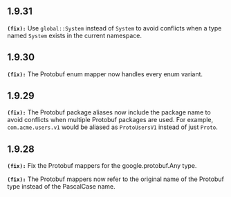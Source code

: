 ## 1.9.31
**`(fix):`** Use `global::System` instead of `System` to avoid conflicts when a type named `System` exists in the current namespace.


## 1.9.30
**`(fix):`** The Protobuf enum mapper now handles every enum variant.


## 1.9.29
**`(fix):`** The Protobuf package aliases now include the package name to avoid conflicts when multiple
Protobuf packages are used. For example, `com.acme.users.v1` would be aliased as `ProtoUsersV1`
instead of just `Proto`.


## 1.9.28
**`(fix):`** Fix the Protobuf mappers for the google.protobuf.Any type.


**`(fix):`** The Protobuf mappers now refer to the original name of the Protobuf type instead
of the PascalCase name.



